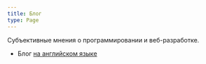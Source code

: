 ```yaml
---
title: Блог
type: Page
---
```


Субъективные мнения о программировании и веб-разработке.

* Блог [на английском языке](https://en.paqmind.com/blog)

